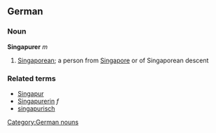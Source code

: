 ==German==
===Noun===
'''Singapurer''' ''m''
#[[Singaporean]]; a person from [[Singapore]] or of Singaporean descent

===Related terms===
*[[Singapur]]
*[[Singapurerin]] ''f''
*[[singapurisch]]

[[Category:German nouns]]